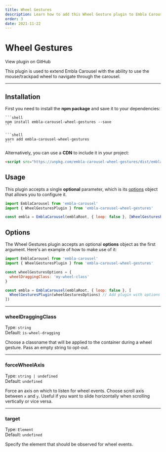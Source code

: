 ```yaml
---
title: Wheel Gestures
description: Learn how to add this Wheel Gesture plugin to Embla Carousel
order: 3
date: 2021-11-22
---
```



# Wheel Gestures

<RepositoryLink to="https://github.com/xiel/embla-carousel-wheel-gestures">
  View plugin on GitHub
</RepositoryLink>

This plugin is used to extend Embla Carousel with the ability to use the mouse/trackpad wheel to navigate through the carousel.

---

## Installation

First you need to install the **npm package** and save it to your dependencies:

<Tabs groupId="package-manager">
  <TabsItem label="npm" value="npm">

    ```shell
    npm install embla-carousel-wheel-gestures --save
    ```

  </TabsItem>
  <TabsItem label="yarn" value="yarn">

    ```shell
    yarn add embla-carousel-wheel-gestures
    ```

  </TabsItem>
</Tabs>

Alternatively, you can use a **CDN** to include it in your project:

```html
<script src="https://unpkg.com/embla-carousel-wheel-gestures/dist/embla-carousel-wheel-gestures.umd.js"></script>
```

## Usage

This plugin accepts a single **optional** parameter, which is its [options](/plugins/wheel-gestures/#options) object that allows you to configure it.

```js
import EmblaCarousel from 'embla-carousel'
import { WheelGesturesPlugin } from 'embla-carousel-wheel-gestures'

const embla = EmblaCarousel(emblaRoot, { loop: false }, [WheelGesturesPlugin()]) // Add plugin
```

## Options

The Wheel Gestures plugin accepts an optional **options** object as the first argument. Here's an example of how to make use of it:

```js
import EmblaCarousel from 'embla-carousel'
import { WheelGesturesPlugin } from 'embla-carousel-wheel-gestures'

const wheelGesturesOptions = {
  wheelDraggingClass: 'my-wheel-class'
}

const embla = EmblaCarousel(emblaRoot, { loop: false }, [
  WheelGesturesPlugin(wheelGesturesOptions) // Add plugin with options
])
```

---

### wheelDraggingClass

Type: <BrandPrimaryText>`string`</BrandPrimaryText>  
Default: <BrandSecondaryText>`is-wheel-dragging`</BrandSecondaryText>

Choose a classname that will be applied to the container during a wheel gesture. Pass an empty string to opt-out.

---

### forceWheelAxis

Type: <BrandPrimaryText>`string | undefined`</BrandPrimaryText>  
Default: <BrandSecondaryText>`undefined`</BrandSecondaryText>

Force an axis on which to listen for wheel events. Choose scroll axis between `x` and `y`. Useful if you want to slide horizontally when scrolling vertically or vice versa.

---

### target

Type: <BrandPrimaryText>`Element`</BrandPrimaryText>  
Default: <BrandSecondaryText>`undefined`</BrandSecondaryText>

Specify the element that should be observed for wheel events.
